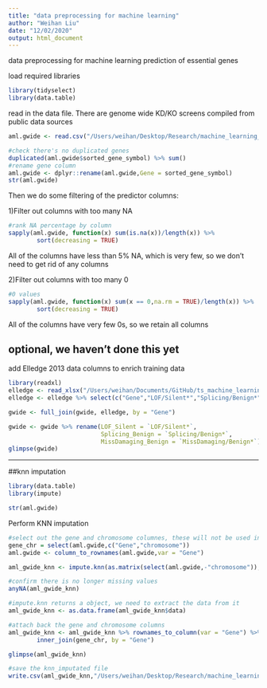 ```yaml
---
title: "data preprocessing for machine learning"
author: "Weihan Liu"
date: "12/02/2020"
output: html_document
---
```


data preprocessing for machine learning prediction of essential genes

load required libraries
```r
library(tidyselect)
library(data.table)
```

read in the data file. There are genome wide KD/KO screens compiled from public data sources
```r
aml.gwide <- read.csv("/Users/weihan/Desktop/Research/machine_learning_platform/essential_genes/chr7_essential_genes/data/aml_all_genes.csv", stringsAsFactors = FALSE)
```

```r
#check there's no duplicated genes
duplicated(aml.gwide$sorted_gene_symbol) %>% sum()
#rename gene column
aml.gwide <- dplyr::rename(aml.gwide,Gene = sorted_gene_symbol)
str(aml.gwide)
```

Then we do some filtering of the predictor columns:

1)Filter out columns with too many NA
```r
#rank NA percentage by column
sapply(aml.gwide, function(x) sum(is.na(x))/length(x)) %>% 
        sort(decreasing = TRUE) 
```
All of the columns have less than 5% NA, which is very few, so we don't need to get rid of any columns


2)Filter out columns with too many 0
```r
#0 values
sapply(aml.gwide, function(x) sum(x == 0,na.rm = TRUE)/length(x)) %>%
        sort(decreasing = TRUE)
```
All of the columns have very few 0s, so we retain all columns


optional, we haven't done this yet
----------------
add Elledge 2013 data columns to enrich training data
```r
library(readxl)
elledge <- read_xlsx("/Users/weihan/Documents/GitHub/ts_machine_learning/data/gwide_hema_classification/elledge2013supplement.xlsx")
elledge <- elledge %>% select(c("Gene","LOF/Silent*","Splicing/Benign*","MissDamaging/Benign*"))

gwide <- full_join(gwide, elledge, by = "Gene")

gwide <- gwide %>% rename(LOF_Silent = `LOF/Silent*`,
                          Splicing_Benign = `Splicing/Benign*`,
                          MissDamaging_Benign = `MissDamaging/Benign*`)
glimpse(gwide)
```
-----------------


##knn imputation
```r
library(data.table)
library(impute)
```

```r
str(aml.gwide)
```

Perform KNN imputation
```r
#select out the gene and chromosome columnes, these will not be used in knn imputation, we need to attach them back to the imputed dataframe later
gene_chr = select(aml.gwide,c("Gene","chromosome"))
aml.gwide <- column_to_rownames(aml.gwide,var = "Gene")
```

```r
aml_gwide_knn <- impute.knn(as.matrix(select(aml.gwide,-"chromosome")),k = 10, rowmax = 1, colmax = 1, maxp = 1500, rng.seed=679676)

#confirm there is no longer missing values
anyNA(aml_gwide_knn)

#impute.knn returns a object, we need to extract the data from it
aml_gwide_knn <- as.data.frame(aml_gwide_knn$data)

#attach back the gene and chromosome columns
aml_gwide_knn <- aml_gwide_knn %>% rownames_to_column(var = "Gene") %>%
        inner_join(gene_chr, by = "Gene") 

glimpse(aml_gwide_knn)

#save the knn_imputated file 
write.csv(aml_gwide_knn,"/Users/weihan/Desktop/Research/machine_learning_platform/essential_genes/chr7_essential_genes/data/aml_gwide_knn.csv")
```






